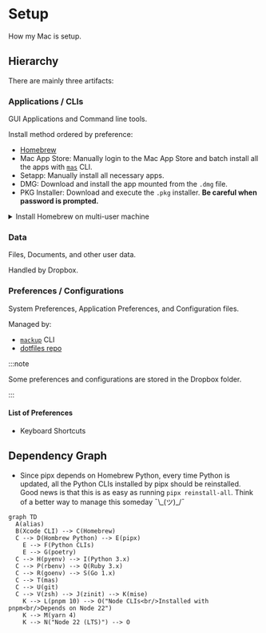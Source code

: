 # Setup

How my Mac is setup.

## Hierarchy

There are mainly three artifacts:

### Applications / CLIs

GUI Applications and Command line tools.

Install method ordered by preference:

- [Homebrew](https://brew.sh/)
- Mac App Store: Manually login to the Mac App Store and batch install all the apps with [`mas`](https://github.com/mas-cli/mas) CLI.
- Setapp: Manually install all necessary apps.
- DMG: Download and install the app mounted from the `.dmg` file.
- PKG Installer: Download and execute the `.pkg` installer. **Be careful when password is prompted.**

<details>

<summary>Install Homebrew on multi-user machine</summary>

```shell
sudo dseditgroup -o create brew
sudo dseditgroup -o edit -a tomy0000000 -t user brew
sudo chgrp -R brew $(brew --prefix)/*
sudo chmod -R g+w $(brew --prefix)/*
```

</details>

### Data

Files, Documents, and other user data.

Handled by Dropbox.

### Preferences / Configurations

System Preferences, Application Preferences, and Configuration files.

Managed by:

- [`mackup`](https://github.com/lra/mackup) CLI
- [dotfiles repo](https://github.com/tomy0000000/dotfiles)

:::note

Some preferences and configurations are stored in the Dropbox folder.

:::

#### List of Preferences

- Keyboard Shortcuts

## Dependency Graph

- Since pipx depends on Homebrew Python, every time Python is updated, all the Python CLIs installed by pipx should be reinstalled. Good news is that this is as easy as running `pipx reinstall-all`. Think of a better way to manage this someday ¯\\\_(ツ)\_/¯

```mermaid
graph TD
  A(alias)
  B(Xcode CLI) --> C(Homebrew)
  C --> D(Hombrew Python) --> E(pipx)
    E --> F(Python CLIs)
    E --> G(poetry)
  C --> H(pyenv) --> I(Python 3.x)
  C --> P(rbenv) --> Q(Ruby 3.x)
  C --> R(goenv) --> S(Go 1.x)
  C --> T(mas)
  C --> U(git)
  C --> V(zsh) --> J(zinit) --> K(mise)
    K --> L(pnpm 10) --> O("Node CLIs<br/>Installed with pnpm<br/>Depends on Node 22")
    K --> M(yarn 4)
    K --> N("Node 22 (LTS)") --> O
```
